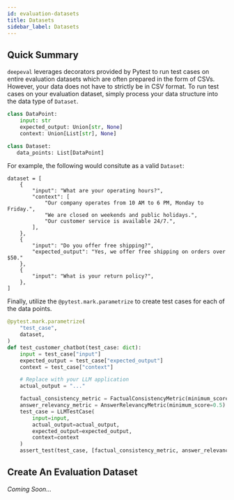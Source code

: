 ```yaml
---
id: evaluation-datasets
title: Datasets
sidebar_label: Datasets
---
```


## Quick Summary

`deepeval` leverages decorators provided by Pytest to run test cases on entire evaluation datasets which are often prepared in the form of CSVs. However, your data does not have to strictly be in CSV format. To run test cases on your evaluation dataset, simply process your data structure into the data type of `Dataset`.

```python
class DataPoint:
    input: str
    expected_output: Union[str, None]
    context: Union[List[str], None]

class Dataset:
   data_points: List[DataPoint]
```

For example, the following would consitute as a valid `Dataset`:

```
dataset = [
    {
        "input": "What are your operating hours?",
        "context": [
            "Our company operates from 10 AM to 6 PM, Monday to Friday.",
            "We are closed on weekends and public holidays.",
            "Our customer service is available 24/7.",
        ],
    },
    {
        "input": "Do you offer free shipping?",
        "expected_output": "Yes, we offer free shipping on orders over $50."
    },
    {
        "input": "What is your return policy?",
    },
]
```

Finally, utilize the `@pytest.mark.parametrize` to create test cases for each of the data points.

```python
@pytest.mark.parametrize(
    "test_case",
    dataset,
)
def test_customer_chatbot(test_case: dict):
    input = test_case["input"]
    expected_output = test_case["expected_output"]
    context = test_case["context"]

    # Replace with your LLM application
    actual_output = "..."

    factual_consistency_metric = FactualConsistencyMetric(minimum_score=0.3)
    answer_relevancy_metric = AnswerRelevancyMetric(minimum_score=0.5)
    test_case = LLMTestCase(
        input=input,
        actual_output=actual_output,
        expected_output=expected_output,
        context=context
    )
    assert_test(test_case, [factual_consistency_metric, answer_relevancy_metric])
```

## Create An Evaluation Dataset

_Coming Soon..._
